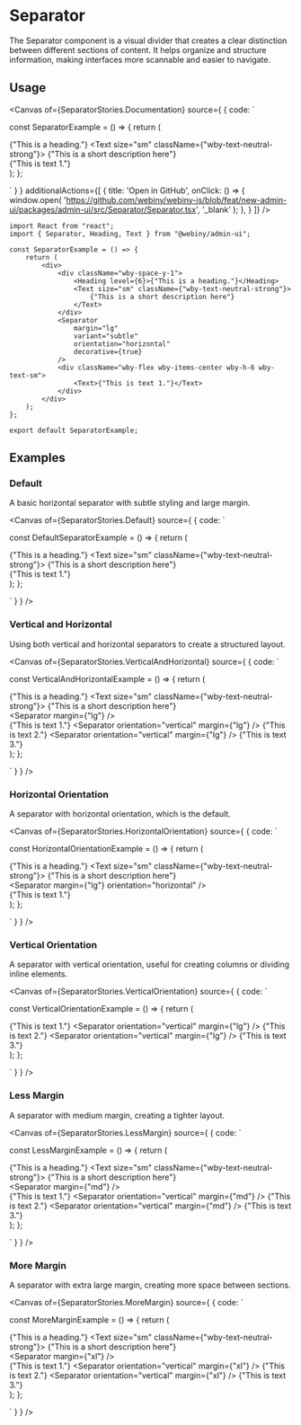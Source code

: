 

<Meta of={SeparatorStories} />

# Separator

The Separator component is a visual divider that creates a clear distinction between different sections of content. It helps organize and structure information, making interfaces more scannable and easier to navigate.

## Usage

<Canvas of={SeparatorStories.Documentation} source={ { code: `

const SeparatorExample = () => {
    return (
        <div>
            <div className="wby-space-y-1">
                <Heading level={6}>{"This is a heading."}</Heading>
                <Text size="sm" className={"wby-text-neutral-strong"}>
                    {"This is a short description here"}
                </Text>
            </div>
            <Separator
                margin="lg"
                variant="subtle"
                orientation="horizontal"
                decorative={true}
            />
            <div className="wby-flex wby-items-center wby-h-6 wby-text-sm">
                <Text>{"This is text 1."}</Text>
            </div>
        </div>
    );
};


` } }
        additionalActions={[
            {
                title: 'Open in GitHub',
                onClick: () => {
                    window.open(
                        'https://github.com/webiny/webiny-js/blob/feat/new-admin-ui/packages/admin-ui/src/Separator/Separator.tsx',
                        '_blank'
                    );
                },
            }
        ]}
/>

<Controls of={SeparatorStories.Documentation} />

```tsx
import React from "react";
import { Separator, Heading, Text } from "@webiny/admin-ui";

const SeparatorExample = () => {
    return (
        <div>
            <div className="wby-space-y-1">
                <Heading level={6}>{"This is a heading."}</Heading>
                <Text size="sm" className={"wby-text-neutral-strong"}>
                    {"This is a short description here"}
                </Text>
            </div>
            <Separator
                margin="lg"
                variant="subtle"
                orientation="horizontal"
                decorative={true}
            />
            <div className="wby-flex wby-items-center wby-h-6 wby-text-sm">
                <Text>{"This is text 1."}</Text>
            </div>
        </div>
    );
};

export default SeparatorExample;
```


## Examples

### Default

A basic horizontal separator with subtle styling and large margin.

<Canvas of={SeparatorStories.Default} source={ { code: `

const DefaultSeparatorExample = () => {
    return (
        <div>
            <div className="wby-space-y-1">
                <Heading level={6}>{"This is a heading."}</Heading>
                <Text size="sm" className={"wby-text-neutral-strong"}>
                    {"This is a short description here"}
                </Text>
            </div>
            <Separator margin="lg" variant="subtle" />
            <div className="wby-flex wby-items-center wby-h-6 wby-text-sm">
                <Text>{"This is text 1."}</Text>
            </div>
        </div>
    );
};

` } } />

### Vertical and Horizontal

Using both vertical and horizontal separators to create a structured layout.

<Canvas of={SeparatorStories.VerticalAndHorizontal} source={ { code: `

const VerticalAndHorizontalExample = () => {
    return (
        <div>
            <div className="wby-space-y-1">
                <Heading level={6}>{"This is a heading."}</Heading>
                <Text size="sm" className={"wby-text-neutral-strong"}>
                    {"This is a short description here"}
                </Text>
            </div>
            <Separator margin={"lg"} />
            <div className="wby-flex wby-items-center wby-h-6 wby-text-sm">
                <Text>{"This is text 1."}</Text>
                <Separator orientation="vertical" margin={"lg"} />
                <Text>{"This is text 2."}</Text>
                <Separator orientation="vertical" margin={"lg"} />
                <Text>{"This is text 3."}</Text>
            </div>
        </div>
    );
};

` } } />

### Horizontal Orientation

A separator with horizontal orientation, which is the default.

<Canvas of={SeparatorStories.HorizontalOrientation} source={ { code: `

const HorizontalOrientationExample = () => {
    return (
        <div>
            <div className="wby-space-y-1">
                <Heading level={6}>{"This is a heading."}</Heading>
                <Text size="sm" className={"wby-text-neutral-strong"}>
                    {"This is a short description here"}
                </Text>
            </div>
            <Separator margin={"lg"} orientation="horizontal" />
            <div className="wby-flex wby-items-center wby-h-6 wby-text-sm">
                <Text>{"This is text 1."}</Text>
            </div>
        </div>
    );
};

` } } />

### Vertical Orientation

A separator with vertical orientation, useful for creating columns or dividing inline elements.

<Canvas of={SeparatorStories.VerticalOrientation} source={ { code: `

const VerticalOrientationExample = () => {
    return (
        <div className="wby-flex wby-justify-center wby-h-6 wby-text-sm">
            <Text>{"This is text 1."}</Text>
            <Separator orientation="vertical" margin={"lg"} />
            <Text>{"This is text 2."}</Text>
            <Separator orientation="vertical" margin={"lg"} />
            <Text>{"This is text 3."}</Text>
        </div>
    );
};

` } } />

### Less Margin

A separator with medium margin, creating a tighter layout.

<Canvas of={SeparatorStories.LessMargin} source={ { code: `

const LessMarginExample = () => {
    return (
        <div>
            <div className="wby-space-y-1">
                <Heading level={6}>{"This is a heading."}</Heading>
                <Text size="sm" className={"wby-text-neutral-strong"}>
                    {"This is a short description here"}
                </Text>
            </div>
            <Separator margin={"md"} />
            <div className="wby-flex wby-items-center wby-h-6 wby-text-sm">
                <Text>{"This is text 1."}</Text>
                <Separator orientation="vertical" margin={"md"} />
                <Text>{"This is text 2."}</Text>
                <Separator orientation="vertical" margin={"md"} />
                <Text>{"This is text 3."}</Text>
            </div>
        </div>
    );
};

` } } />

### More Margin

A separator with extra large margin, creating more space between sections.

<Canvas of={SeparatorStories.MoreMargin} source={ { code: `

const MoreMarginExample = () => {
    return (
        <div>
            <div className="wby-space-y-1">
                <Heading level={6}>{"This is a heading."}</Heading>
                <Text size="sm" className={"wby-text-neutral-strong"}>
                    {"This is a short description here"}
                </Text>
            </div>
            <Separator margin={"xl"} />
            <div className="wby-flex wby-items-center wby-h-6 wby-text-sm">
                <Text>{"This is text 1."}</Text>
                <Separator orientation="vertical" margin={"xl"} />
                <Text>{"This is text 2."}</Text>
                <Separator orientation="vertical" margin={"xl"} />
                <Text>{"This is text 3."}</Text>
            </div>
        </div>
    );
};

` } } />
